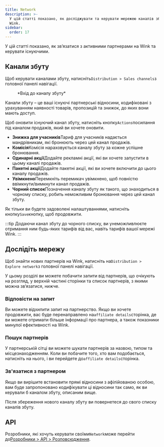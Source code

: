 ```yaml
---
title: Network
description: >-
  У цій статті показано, як досліджувати та керувати мережею каналів збуту на
  Wink.
sidebar:
  order: 17
---
```


У цій статті показано, як зв’язатися з активними партнерами на Wink та керувати існуючими.

## Канали збуту

Щоб керувати каналами збуту, натисніть`Distribution > Sales channels`з головної панелі навігації.

<figure>
  <CloudinaryImage width="350" height="402" resize="scale" quality="best" alt="Канал збуту" src="academy/sales-channel" errorImage="noimage_opaque_nyrtl0.png" />

  <figcaption>*Вхід до каналу збуту*</figcaption>
</figure>


Канали збуту – це ваші існуючі партнерські відносини, кодифіковані з урахуванням наявності товарів, пропозицій та знижок, до яких вони мають доступ.

Щоб оновити існуючий канал збуту, натисніть кнопку`Actions`посилання під каналом продажів, який ви хочете оновити.

* **Знижка для учасників**Тариф для учасників надається мандрівникам, які бронюють через цей канал продажів.
* **Комісія**Комісія нараховується каналу збуту за кожне успішне бронювання.
* **Одинарні акції**Додайте рекламні акції, які ви хочете запустити в цьому каналі продажів.
* **Пакетні акції**Додайте пакетні акції, які ви хочете включити до цього каналу продажів.
* **Увімкнено**Перемкніть перемикач увімкнено, щоб повністю ввімкнути/вимкнути канал продажів.
* **Чорний список**Позначення каналу збуту як такого, що знаходиться в чорному списку, робить неможливим бронювання через цей канал збуту.

Як тільки ви будете задоволені налаштуваннями, натисніть кнопку`Save`кнопку, щоб продовжити.

:::tip
Додаючи канал збуту до чорного списку, ви унеможливлюєте отримання ним будь-яких тарифів від вас, навіть тарифів вашої мережі Wink.
:::

## Дослідіть мережу

Щоб знайти нових партнерів на Wink, натисніть на`Distribution > Explore network`з головної панелі навігації.

У цьому розділі ви можете побачити запити від партнерів, що очікують на розгляд, у верхній частині сторінки та список партнерів, з якими можна зв’язатися, нижче.

### Відповісти на запит

Ви можете відхилити запит на партнерство. Якщо ви хочете продовжити, вас буде перенаправлено на`affiliate details`сторінка, де ви можете отримати більше інформації про партнера, а також показники минулої ефективності на Wink.

### Пошук партнерів

У партнерській сітці ви можете шукати партнерів за назвою, типом та місцезнаходженням. Коли ви побачите того, хто вам подобається, натисніть на нього, і ви перейдете до`affiliate details`сторінка.

### Зв'язатися з партнером

Якщо ви вирішите встановити прямі відносини з афілійованою особою, вам буде запропоновано кодифікувати ці відносини так само, як ви керували б каналом збуту, описаним вище.

Після збереження нового каналу збуту ви повернетеся до свого списку каналів збуту.

## API

Розробники, які хочуть керувати своїми`Network`може перейти до[Розробники > API > Розповсюдження](/developers/apis/#distribution-api).

